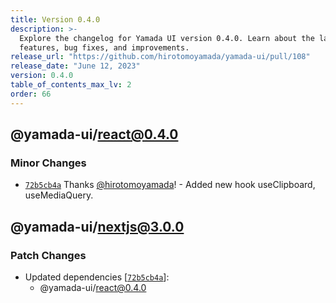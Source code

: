 ```yaml
---
title: Version 0.4.0
description: >-
  Explore the changelog for Yamada UI version 0.4.0. Learn about the latest
  features, bug fixes, and improvements.
release_url: "https://github.com/hirotomoyamada/yamada-ui/pull/108"
release_date: "June 12, 2023"
version: 0.4.0
table_of_contents_max_lv: 2
order: 66
---
```


## @yamada-ui/react@0.4.0

### Minor Changes

- [`72b5cb4a`](https://github.com/hirotomoyamada/yamada-ui/commit/72b5cb4a514743144336f79df29ce48939b22f2d) Thanks [@hirotomoyamada](https://github.com/hirotomoyamada)! - Added new hook useClipboard, useMediaQuery.

## @yamada-ui/nextjs@3.0.0

### Patch Changes

- Updated dependencies \[[`72b5cb4a`](https://github.com/hirotomoyamada/yamada-ui/commit/72b5cb4a514743144336f79df29ce48939b22f2d)]:
  - @yamada-ui/react@0.4.0
